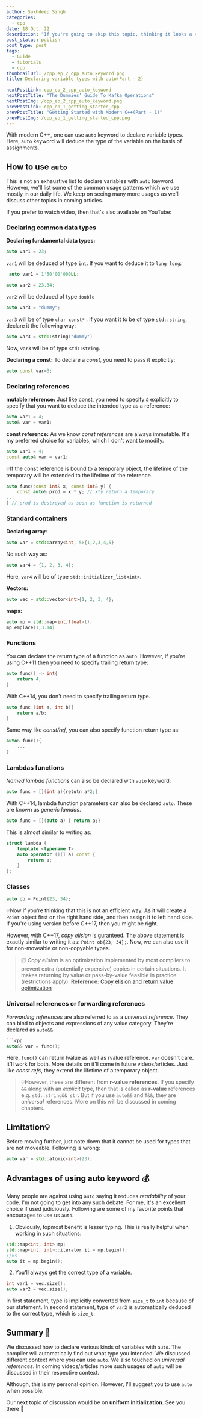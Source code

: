 ```yaml
---
author: Sukhdeep Singh
categories:
  - cpp
date: 18 Oct, 22
description: "If you're going to skip this topic, thinking it looks a very basic topic. Then you might be wrong. Remember, this is not a beginner level discussion."
post_status: publish
post_type: post
tags:
  - Guide
  - tutorials
  - cpp
thumbnailUrl: /cpp_ep_2_cpp_auto_keyword.png
title: Declaring variable types with auto(Part - 2)

nextPostLink: cpp_ep_2_cpp_auto_keyword
nextPostTitle: "The Dummies’ Guide To Kafka Operations"
nextPostImg: /cpp_ep_2_cpp_auto_keyword.png
prevPostLink: cpp_ep_1_getting_started_cpp
prevPostTitle: "Getting Started with Modern C++(Part - 1)"
prevPostImg: /cpp_ep_1_getting_started_cpp.png
---
```


With modern C++, one can use `auto` keyword to declare variable types. Here, `auto` keyword will deduce the type of the variable on the basis of assignments.

## How to use `auto`

This is not an exhaustive list to declare variables with `auto` keyword. However, we'll list some of the common usage patterns which we use mostly in our daily life. We keep on seeing many more usages as we'll discuss other topics in coming articles.

If you prefer to watch video, then that's also available on YouTube:

<YouTube videoId="eSW5udWLm9A" />

### Declaring common data types

**Declaring fundamental data types:**

```cpp
auto var1 = 23;
```

`var1` will be deduced of type `int`. If you want to deduce it to `long long`:

```cpp
 auto var1 = 1'50'00'000LL;
```

```cpp
auto var2 = 23.34;
```

`var2` will be deduced of type `double`

```cpp
auto var3 = "dummy";
```

`var3` will be of type `char const*` . If you want it to be of type `std::string`, declare it the following way:

```cpp
auto var3 = std::string("dummy")
```

Now, `var3` will be of type `std::string`.

**Declaring a const:**
To declare a _const_, you need to pass it explicitly:

```cpp
auto const var=3;
```

### Declaring references

**mutable reference:**
Just like const, you need to specify `&` explicitly to specify that you want to deduce the intended type as a reference:

```cpp
auto var1 = 4;
auto& var = var1;
```

**const reference:**
As we know _const references_ are always immutable. It's my preferred choice for variables, which I don't want to modify.

```cpp
auto var1 = 4;
const auto& var = var1;
```

💡If the const reference is bound to a temporary object, the lifetime of the temporary will be
extended to the lifetime of the reference.

```cpp
auto func(const int& x, const int& y) {
	const auto& prod = x * y; // x*y return a temporary
...
} // prod is destroyed as soon as function is returned
```

### Standard containers

**Declaring array**:

```cpp
auto var = std::array<int, 5>{1,2,3,4,5}
```

No such way as:

```cpp
auto var4 = {1, 2, 3, 4};
```

Here, `var4` will be of type `std::initializer_list<int>`.

**Vectors:**

```cpp
auto vec = std::vector<int>{1, 2, 3, 4};
```

**maps:**

```cpp
auto mp = std::map<int,float>();
mp.emplace(1,3.14)
```

### Functions

You can declare the return type of a function as `auto`. However, if you're using C++11 then you need to specify trailing return type:

```cpp
auto func() -> int{
	return 4;
}
```

With C++14, you don't need to specify trailing return type.

```cpp
auto func (int a, int b){
	return a/b;
}
```

Same way like _const/ref_, you can also specify function return type as:

```cpp
auto& func(){
	...
}
```

### Lambdas functions

_Named lambda functions_ can also be declared with `auto` keyword:

```cpp
auto func = [](int a){retutn a*2;}
```

With C++14, lambda function parameters can also be declared `auto`. These are known as _generic lamdas_.

```cpp
auto func = [](auto a) { return a;}
```

This is almost similar to writing as:

```cpp
struct lambda {
	template <typename T>
	auto operator ()(T a) const {
		return a;
	}
};
```

### Classes

```cpp
auto ob = Point{23, 34};
```

💡Now if you're thinking that this is not an efficient way. As it will create a `Point` object first on the right hand side, and then assign it to left hand side. If you're using version before C++17, then you might be right.

However, with C++17, _copy elision_ is guranteed. The above statement is exactly similar to writing it as: `Point ob{23, 34};`. Now, we can also use it for non-moveable or non-copyable types.

> 🗊 _Copy elision_ is an optimization implemented by most compilers to prevent extra (potentially expensive) copies in certain situations. It makes returning by value or pass-by-value feasible in practice (restrictions apply).
> **Reference:** [Copy elision and return value optimization](https://stackoverflow.com/a/12953129)

### Universal references or forwarding references

_Forwarding references_ are also referred to as a _universal reference_. They can bind to objects and expressions of any value category. They're declared as `auto&&`

````cpp
```cpp
auto&& var = func();
````

Here, `func()` can return lvalue as well as rvalue reference. `var` doesn't care. It'll work for both. More details on it'll come in future videos/articles.
Just like _const refs_, they extend the lifetime of a temporary object.

> 💡However, these are different from **r-value references**. If you specify `&&` along with an _explicit_ type, then that is called as **r-value** references e.g. `std::string&& str`. But if you use `auto&&` and `T&&`, they are _universal_ references.
> More on this will be discussed in coming chapters.

## Limitation💡

Before moving further, just note down that it cannot be used for types that are not moveable. Following is wrong:

```cpp
auto var = std::atomic<int>(23);
```

## Advantages of using auto keyword 💰

Many people are against using `auto` saying it reduces _readability_ of your code. I'm not going to get into any such debate. For me, it's an excellent choice if used judiciously. Following are some of my favorite points that encourages to use us `auto`.

1. Obviously, topmost benefit is lesser typing. This is really helpful when working in such situations:

```cpp
std::map<int, int> mp;
std::map<int, int>::iterator it = mp.begin();
//vs
auto it = mp.begin();
```

2. You'll always get the correct type of a variable.

```cpp
int var1 = vec.size();
auto var2 = vec.size();
```

In first statement, type is implicitly converted from `size_t` to `int` because of our statement. In second statement, type of `var2` is automatically deduced to the correct type, which is `size_t`.

## Summary 📝

We discussed how to declare various kinds of variables with `auto`. The compiler will automatically find out what type you intended. We discussed different context where you can use `auto`. We also touched on _universal references_. In coming videos/articles more such usages of `auto` will be discussed in their respective context.

Although, this is my personal opinion. However, I'll suggest you to use `auto` when possible.

Our next topic of discussion would be on **uniform initialization**. See you there 🙂
